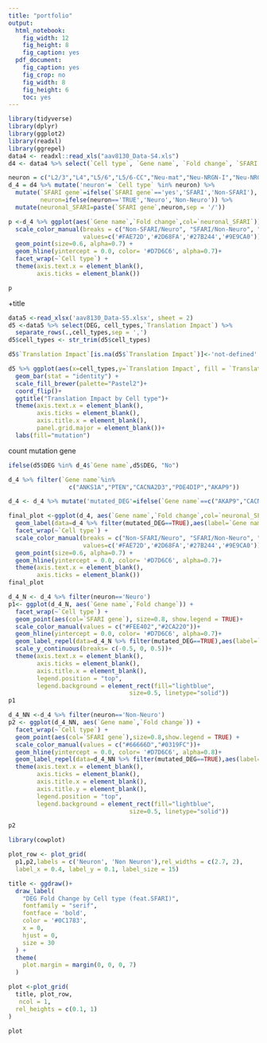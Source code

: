 ```yaml
---
title: "portfolio"
output:
  html_notebook: 
    fig_width: 12
    fig_height: 8
    fig_caption: yes
  pdf_document: 
    fig_caption: yes
    fig_crop: no
    fig_width: 8
    fig_height: 6
    toc: yes
---
```

```r
library(tidyverse)
library(dplyr)
library(ggplot2)
library(readxl)
library(ggrepel)
data4 <- readxl::read_xls("aav8130_Data-S4.xls")
d4 <- data4 %>% select(`Cell type`, `Gene name`, `Fold change`, `SFARI gene`) 
```

```r
neuron = c("L2/3","L4","L5/6","L5/6-CC","Neu-mat","Neu-NRGN-I","Neu-NRGN-II","IN-PV","IN-SST","IN-VIP","IN-SV2C" )
d_4 = d4 %>% mutate('neuron'= `Cell type` %in% neuron) %>% 
  mutate(`SFARI gene`=ifelse(`SFARI gene`=='yes','SFARI','Non-SFARI'),
         neuron=ifelse(neuron=='TRUE','Neuro','Non-Neuro')) %>%
  mutate(neuronal_SFARI=paste(`SFARI gene`,neuron,sep = '/'))
```


```r
p <-d_4 %>% ggplot(aes(`Gene name`,`Fold change`,col=`neuronal_SFARI`)) +
  scale_color_manual(breaks = c("Non-SFARI/Neuro", "SFARI/Non-Neuro", "SFARI/Neuro",'Non-SFARI/Non-Neuro'),
                     values=c('#FAE72D','#2D68FA','#27B244','#9E9CA0'))+
  geom_point(size=0.6, alpha=0.7) + 
  geom_hline(yintercept = 0.0, color= '#D7D6C6', alpha=0.7)+
  facet_wrap(~`Cell type`) + 
  theme(axis.text.x = element_blank(),
        axis.ticks = element_blank())

p
```
+title
```r
data5 <-read_xlsx('aav8130_Data-S5.xlsx', sheet = 2)
d5 <-data5 %>% select(DEG, cell_types,`Translation Impact`) %>%
  separate_rows(.,cell_types,sep = ',') 
d5$cell_types <- str_trim(d5$cell_types)

```

```r
d5$`Translation Impact`[is.na(d5$`Translation Impact`)]<-'not-defined'
```

```r
d5 %>% ggplot(aes(x=cell_types,y=`Translation Impact`, fill = `Translation Impact`)) +
  geom_bar(stat = "identity") +
  scale_fill_brewer(palette="Pastel2")+
  coord_flip()+
  ggtitle("Translation Impact by Cell type")+
  theme(axis.text.x = element_blank(),
        axis.ticks = element_blank(),
        axis.title.x = element_blank(),
        panel.grid.major = element_blank())+
  labs(fill="mutation")
```
count mutation gene

```r
ifelse(d5$DEG %in% d_4$`Gene name`,d5$DEG, "No")
```
```r
d_4 %>% filter(`Gene name`%in%
                 c("ANKS1A","PTEN","CACNA2D3","PDE4DIP","AKAP9"))
```
```r
d_4 <- d_4 %>% mutate('mutated_DEG'=ifelse(`Gene name`==c("AKAP9","CACNA2D3"),TRUE, FALSE))
```


```r
final_plot <-ggplot(d_4, aes(`Gene name`,`Fold change`,col=`neuronal_SFARI`)) +
  geom_label(data=d_4 %>% filter(mutated_DEG==TRUE),aes(label=`Gene name`),size=2)+
  facet_wrap(~`Cell type`) + 
  scale_color_manual(breaks = c("Non-SFARI/Neuro", "SFARI/Non-Neuro", "SFARI/Neuro",'Non-SFARI/Non-Neuro'),
                     values=c('#FAE72D','#2D68FA','#27B244','#9E9CA0'))+
  geom_point(size=0.6, alpha=0.7) + 
  geom_hline(yintercept = 0.0, color= '#D7D6C6', alpha=0.7)+ 
  theme(axis.text.x = element_blank(),
        axis.ticks = element_blank())
final_plot
```

```r
d_4_N <- d_4 %>% filter(neuron=='Neuro')
p1<- ggplot(d_4_N, aes(`Gene name`,`Fold change`)) +
  facet_wrap(~`Cell type`) + 
  geom_point(aes(col=`SFARI gene`), size=0.8, show.legend = TRUE)+  
  scale_color_manual(values = c("#FEE402","#2CA220"))+
  geom_hline(yintercept = 0.0, color= '#D7D6C6', alpha=0.7)+ 
  geom_label_repel(data=d_4_N %>% filter(mutated_DEG==TRUE),aes(label=`Gene name`),size=3.5, nudge_x = 0.3, nudge_y = 0.2)+
  scale_y_continuous(breaks= c(-0.5, 0, 0.5))+
  theme(axis.text.x = element_blank(),
        axis.ticks = element_blank(),
        axis.title.x = element_blank(),
        legend.position = "top",
        legend.background = element_rect(fill="lightblue", 
                                  size=0.5, linetype="solid")) 
p1
```


```r
d_4_NN <-d_4 %>% filter(neuron=='Non-Neuro')        
p2 <- ggplot(d_4_NN, aes(`Gene name`,`Fold change`)) +
  facet_wrap(~`Cell type`) + 
  geom_point(aes(col=`SFARI gene`),size=0.8,show.legend = TRUE) +
  scale_color_manual(values = c("#66666D","#0319FC"))+
  geom_hline(yintercept = 0.0, color= '#D7D6C6', alpha=0.8)+ 
  geom_label_repel(data=d_4_NN %>% filter(mutated_DEG==TRUE),aes(label=`Gene name`),size=3.5,nudge_x = 0.3, nudge_y = 0.2)+
  theme(axis.text.x = element_blank(),
        axis.ticks = element_blank(),
        axis.title.x = element_blank(),
        axis.title.y = element_blank(),
        legend.position = "top",
        legend.background = element_rect(fill="lightblue", 
                                  size=0.5, linetype="solid"))

p2
```
```r
library(cowplot)

plot_row <- plot_grid(
  p1,p2,labels = c('Neuron', 'Non Neuron'),rel_widths = c(2.7, 2),
  label_x = 0.4, label_y = 0.1, label_size = 15)

title <- ggdraw()+
  draw_label(
    "DEG Fold Change by Cell type (feat.SFARI)",
    fontfamily = "serif",
    fontface = 'bold',
    color = '#0C1783',
    x = 0,
    hjust = 0,
    size = 30
  ) +
  theme(
    plot.margin = margin(0, 0, 0, 7)
  )

plot <-plot_grid(
  title, plot_row,
   ncol = 1,
  rel_heights = c(0.1, 1)
)

plot
```
```r

```

